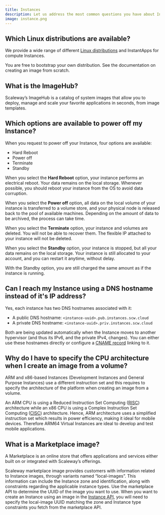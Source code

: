 ```yaml
---
title: Instances
description: Let us address the most common questions you have about Instances.
image: instance.png
---
```


## Which Linux distributions are available?

We provide a wide range of different [Linux distributions](https://www.scaleway.com/en/imagehub/) and InstantApps for compute Instances.

You are free to bootstrap your own distribution. See the documentation on creating an image from scratch.

## What is the ImageHub?

Scaleway’s ImageHub is a catalog of system images that allow you to deploy, manage and scale your favorite applications in seconds, from image templates.

## Which options are available to power off my Instance?

When you request to power off your Instance, four options are available:
- Hard Reboot
- Power off
- Terminate
- Standby

When you select the **Hard Reboot** option, your instance performs an electrical reboot. Your data remains on the local storage. Whenever possible, you should reboot your instance from the OS to avoid data corruption.

When you select the **Power off** option, all data on the local volume of your instance is transferred to a volume store, and your physical node is released back to the pool of available machines. Depending on the amount of data to be archived, the process can take time.

When you select the **Terminate** option, your instance and volumes are deleted. You will not be able to recover them. The flexible IP attached to your instance will not be deleted.

When you select the **Standby** option, your instance is stopped, but all your data remains on the local storage. Your instance is still allocated to your account, and you can restart it anytime, without delay.

<Message type="important">
With the Standby option, you are still charged the same amount as if the instance is running.
</Message>

## Can I reach my Instance using a DNS hostname instead of it's IP address?

Yes, each instance has two DNS hostnames associated with it: 

* A public DNS hostname: `<instance-uuid>.pub.instances.scw.cloud` 
* A private DNS hostname: `<instance-uuid>.priv.instances.scw.cloud`

Both are being updated automatically when the Instance moves to another hypervisor (and thus its IPv6, and the private IPv4, changes). You can either use these hostnames directly or configure a [CNAME record](/dedibox-network/dns/concepts/#resource-records) linking to it. 

## Why do I have to specify the CPU architecture when I create an image from a volume?

ARM and x86-based Instances (Development Instances and General Purpose Instances) use a different instruction set and this requires to specify the architecture of the platform when creating an image from a volume.

An ARM CPU is using a Reduced Instruction Set Computing ([RISC](https://en.wikipedia.org/wiki/Reduced_instruction_set_computer)) architecture while an x86 CPU is using a Complex Instruction Set Computing ([CISC](https://en.wikipedia.org/wiki/Complex_instruction_set_computer)) architecture.
Hence, ARM architecture uses a simplified instruction set which results in power efficiency, making it ideal for mobile devices. Therefore ARM64 Virtual Instances are ideal to develop and test mobile applications.

## What is a Marketplace image?

A Marketplace is an online store that offers applications and services either built on or integrated with Scaleway’s offerings.

Scaleway marketplace image provides customers with information related to Instance images, through variants named “local-images”. This information can include the Instance zone and identification, along with constraints regarding the applicable instance types. Use the marketplace API to determine the UUID of the image you want to use. When you want to create an Instance using an image in the [Instance API](https://developers.scaleway.com/en/products/instance/api/), you will need to specify the local-image UUID matching the zone and Instance type constraints you fetch from the marketplace API.
